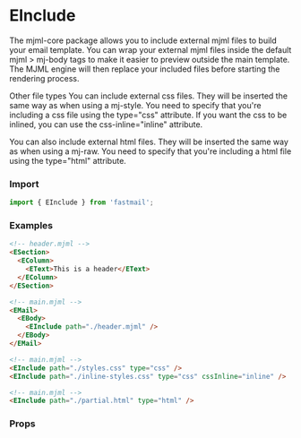 

<Meta title='Email Design System/Components/eInclude' />

# EInclude

The mjml-core package allows you to include external mjml files to build your email template.
You can wrap your external mjml files inside the default mjml > mj-body tags to make it easier to preview outside the main template.
The MJML engine will then replace your included files before starting the rendering process.

Other file types
You can include external css files. They will be inserted the same way as when using a mj-style.
You need to specify that you're including a css file using the type="css" attribute.
If you want the css to be inlined, you can use the css-inline="inline" attribute.

You can also include external html files. They will be inserted the same way as when using a mj-raw.
You need to specify that you're including a html file using the type="html" attribute.

### Import

```js
import { EInclude } from 'fastmail';
```

### Examples

```html
<!-- header.mjml -->
<ESection>
  <EColumn>
    <EText>This is a header</EText>
  </EColumn>
</ESection>
```

```html
<!-- main.mjml -->
<EMail>
  <EBody>
    <EInclude path="./header.mjml" />
  </EBody>
</EMail>
```

```html
<!-- main.mjml -->
<EInclude path="./styles.css" type="css" />
<EInclude path="./inline-styles.css" type="css" cssInline="inline" />
```

```html
<!-- main.mjml -->
<EInclude path="./partial.html" type="html" />
```

### Props

<ArgsTable of={EInclude} />
